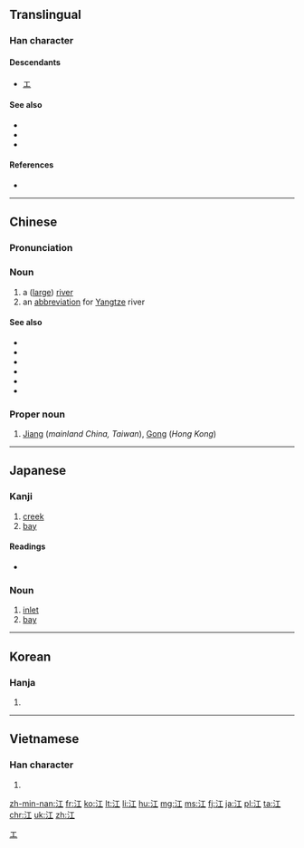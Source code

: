 ==Translingual==

===Han character===
{{Han char|rn=85|rad=水|as=03|sn=6|four=3111<sub>0</sub>|canj=水一 (EM)|ids=⿰[[氵]][[工]]}}

====Descendants====
* [[エ]]

====See also====
* {{l|mul|川|sc=Hani}}
* {{l|mul|河|sc=Hani}}
* {{l|mul|溪|sc=Hani}}

====References====
* {{Han ref|kx=0606.040|dkj=17140|dj=0999.130|hdz=31551.030|uh=6C5F|ud=27743|bh=A6BF|bd=42687}}

[[Category:Han characters from which katakana were derived|エ]]

----

==Chinese==
{{zh-hanzi-box|江}}

===Pronunciation===
{{zh-pron
|m=jiāng
|c=gong1
|h=poj=kong
|mn=kang
|w=1kaan
|mc=y
|oc=y
|cat=n,pn
}}

===Noun===
{{zh-noun}}

# a ([[large]]) [[river]]
# an [[abbreviation]] for [[Yangtze]] river

====See also====
* {{l|zh|河|tr=hé}}
* {{l|zh|川|tr=chuān}}
* {{l|zh|河流|tr=héliú}}
* {{l|zh|水流|tr=shuǐliú}}
* {{l|zh|溪流|tr=xīliú}}
* {{l|zh|小河|tr=xiǎohé}}

===Proper noun===
{{zh-proper noun}}

# {{surname|lang=zh}} [[Jiang]] (''mainland China, Taiwan''), [[Gong]] (''Hong Kong'')

----

==Japanese==

===Kanji===
{{ja-kanji|grade=c|rs=水03}}

# [[creek]]
# [[bay]]

====Readings====
* {{ja-readings|kanon=[[こう]] (''kō'')|goon=[[こう]] (''kō'')|kun=[[え]] (''e'')}}

===Noun===
{{ja-noun|え}}

# [[inlet]]
# [[bay]]
----

==Korean==

===Hanja===
{{ko-hanja|hangeul=[[강]]|eumhun=|rv=gang|mr=kang|y=kang}}

# {{defn|lang=ko|sort=水03}}

----

==Vietnamese==

===Han character===
{{vi-hantu|[[giang]], [[giăng]], [[nhăng]], [[gianh]]|rs=水03}}

# {{defn|lang=vi|sort=水03}}

[[zh-min-nan:江]]
[[fr:江]]
[[ko:江]]
[[lt:江]]
[[li:江]]
[[hu:江]]
[[mg:江]]
[[ms:江]]
[[fj:江]]
[[ja:江]]
[[pl:江]]
[[ta:江]]
[[chr:江]]
[[uk:江]]
[[zh:江]]